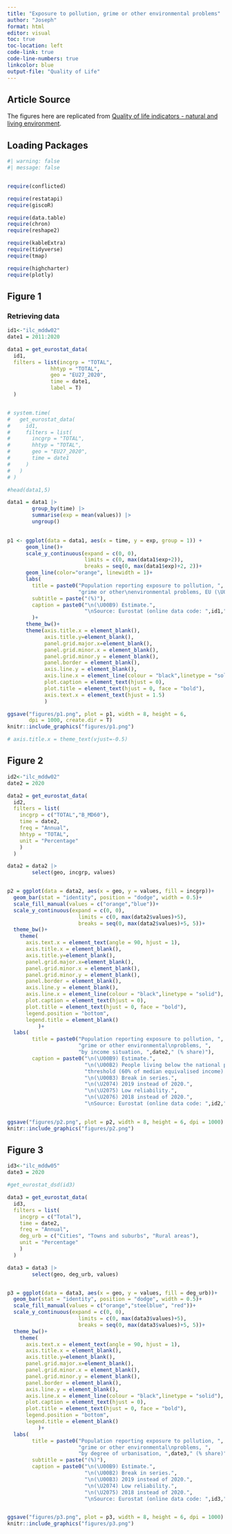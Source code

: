 ```yaml
---
title: "Exposure to pollution, grime or other environmental problems"
author: "Joseph"
format: html
editor: visual
toc: true
toc-location: left
code-link: true
code-line-numbers: true
linkcolor: blue
output-file: "Quality of Life"
---
```


## Article Source

The figures here are replicated from [Quality of life indicators - natural and living environment](https://ec.europa.eu/eurostat/statistics-explained/index.php?title=Quality_of_life_indicators_-_natural_and_living_environment).\

## Loading Packages

```r
#| warning: false
#| message: false


require(conflicted)

require(restatapi)
require(giscoR)

require(data.table)
require(chron)
require(reshape2)

require(kableExtra)
require(tidyverse)
require(tmap)

require(highcharter)
require(plotly)
```

## Figure 1

### Retrieving data

```r
id1<-"ilc_mddw02"
date1 = 2011:2020

data1 = get_eurostat_data(
  id1, 
  filters = list(incgrp = "TOTAL",
              hhtyp = "TOTAL",
              geo = "EU27_2020",
              time = date1,
              label = T)
  )


# system.time(
#   get_eurostat_data(
#     id1, 
#     filters = list(
#       incgrp = "TOTAL",
#       hhtyp = "TOTAL",
#       geo = "EU27_2020",
#       time = date1
#     )
#   )
# )

#head(data1,5)
```

```r
data1 = data1 |>
        group_by(time) |>
        summarise(exp = mean(values)) |>
        ungroup()
  

p1 <- ggplot(data = data1, aes(x = time, y = exp, group = 1)) +
      geom_line()+ 
      scale_y_continuous(expand = c(0, 0), 
                         limits = c(0, max(data1$exp+2)),
                         breaks = seq(0, max(data1$exp)+2, 2))+
      geom_line(color="orange", linewidth = 1)+
      labs(
        title = paste0("Population reporting exposure to pollution, ",
                       "grime or other\nenvironmental problems, EU (\U00B9) ",date1[1],"-",date1[length(date1)]),
        subtitle = paste("(%)"),
        caption = paste0("\n(\U00B9) Estimate.",
                         "\nSource: Eurostat (online data code: ",id1,")")
        )+
      theme_bw()+
      theme(axis.title.x = element_blank(),
            axis.title.y=element_blank(),
            panel.grid.major.x=element_blank(),
            panel.grid.minor.x = element_blank(),
            panel.grid.minor.y = element_blank(),
            panel.border = element_blank(),
            axis.line.y = element_blank(),
            axis.line.x = element_line(colour = "black",linetype = "solid"),
            plot.caption = element_text(hjust = 0),
            plot.title = element_text(hjust = 0, face = "bold"),
            axis.text.x = element_text(hjust = 1.5)
            )

ggsave("figures/p1.png", plot = p1, width = 8, height = 6, 
       dpi = 1000, create.dir = T)
knitr::include_graphics("figures/p1.png")

# axis.title.x = theme_text(vjust=-0.5)
```

## Figure 2

```r
id2<-"ilc_mddw02"
date2 = 2020

data2 = get_eurostat_data(
  id2, 
  filters = list(
    incgrp = c("TOTAL","B_MD60"),
    time = date2,
    freq = "Annual",
    hhtyp = "TOTAL",
    unit = "Percentage"
    )
  )
```

```r
data2 = data2 |>
        select(geo, incgrp, values)


p2 = ggplot(data = data2, aes(x = geo, y = values, fill = incgrp))+
  geom_bar(stat = "identity", position = "dodge", width = 0.5)+
  scale_fill_manual(values = c("orange","blue"))+ 
  scale_y_continuous(expand = c(0, 0), 
                       limits = c(0, max(data2$values)+5),
                       breaks = seq(0, max(data2$values)+5, 5))+
  theme_bw()+
    theme(
      axis.text.x = element_text(angle = 90, hjust = 1),
      axis.title.x = element_blank(),
      axis.title.y=element_blank(),
      panel.grid.major.x=element_blank(),
      panel.grid.minor.x = element_blank(),
      panel.grid.minor.y = element_blank(),
      panel.border = element_blank(),
      axis.line.y = element_blank(),
      axis.line.x = element_line(colour = "black",linetype = "solid"),
      plot.caption = element_text(hjust = 0),
      plot.title = element_text(hjust = 0, face = "bold"),
      legend.position = "bottom",
      legend.title = element_blank()
          )+
  labs(
        title = paste0("Population reporting exposure to pollution, ",
                       "grime or other environmental\nproblems, ",
                       "by income situation, ",date2," (% share)"),
        caption = paste0("\n(\U00B9) Estimate.",
                         "\n(\U00B2) People living below the national poverty ",
                         "threshold (60% of median equivalised income).",
                         "\n(\U00B3) Break in series.",
                         "\n(\U2074) 2019 instead of 2020.",
                         "\n(\U2075) Low reliability.",
                         "\n(\U2076) 2018 instead of 2020.",
                         "\nSource: Eurostat (online data code: ",id2,")"))


ggsave("figures/p2.png", plot = p2, width = 8, height = 6, dpi = 1000)
knitr::include_graphics("figures/p2.png")
```

## Figure 3

```r
id3<-"ilc_mddw05"
date3 = 2020

#get_eurostat_dsd(id3)

data3 = get_eurostat_data(
  id3, 
  filters = list(
    incgrp = c("Total"),
    time = date2,
    freq = "Annual",
    deg_urb = c("Cities", "Towns and suburbs", "Rural areas"),
    unit = "Percentage"
    )
  )
```

```r
data3 = data3 |>
        select(geo, deg_urb, values)


p3 = ggplot(data = data3, aes(x = geo, y = values, fill = deg_urb))+
  geom_bar(stat = "identity", position = "dodge", width = 0.5)+
  scale_fill_manual(values = c("orange","steelblue", "red"))+ 
  scale_y_continuous(expand = c(0, 0), 
                       limits = c(0, max(data3$values)+5),
                       breaks = seq(0, max(data3$values)+5, 5))+
  theme_bw()+
    theme(
      axis.text.x = element_text(angle = 90, hjust = 1),
      axis.title.x = element_blank(),
      axis.title.y=element_blank(),
      panel.grid.major.x=element_blank(),
      panel.grid.minor.x = element_blank(),
      panel.grid.minor.y = element_blank(),
      panel.border = element_blank(),
      axis.line.y = element_blank(),
      axis.line.x = element_line(colour = "black",linetype = "solid"),
      plot.caption = element_text(hjust = 0),
      plot.title = element_text(hjust = 0, face = "bold"),
      legend.position = "bottom",
      legend.title = element_blank()
          )+
  labs(
        title = paste0("Population reporting exposure to pollution, ",
                       "grime or other environmental\nproblems, ",
                       "by degree of urbanisation, ",date3," (% share)"),
        subtitle = paste("(%)"),
        caption = paste0("\n(\U00B9) Estimate.",
                         "\n(\U00B2) Break in series.",
                         "\n(\U00B3) 2019 instead of 2020.",
                         "\n(\U2074) Low reliability.",
                         "\n(\U2075) 2018 instead of 2020.",
                         "\nSource: Eurostat (online data code: ",id3,")"))


ggsave("figures/p3.png", plot = p3, width = 8, height = 6, dpi = 1000)
knitr::include_graphics("figures/p3.png")
```
